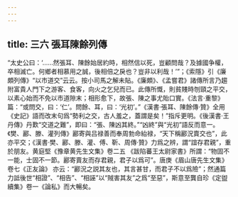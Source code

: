 ```yaml
---
---
---
```

title: 三六 張耳陳餘列傳
---




“太史公曰：‘……然張耳、陳餘始居約時，相然信以死，豈顧問哉？及據國争權，卒相滅亡。何鄉者相慕用之誠，後相倍之戾也？豈非以利哉！’”；《索隱》引《廉頗列傳》“以市道交”云云。按小司馬之解未貼。《廉頗》、《孟嘗君》諸傳所言乃趨附富貴人門下之游客、食客，向火之乞兒而已。此傳所慨，則貧賤時刎頸之平交，以素心始而不免以市道隙末；相形愈下，故張、陳之事尤貽口實。《法言·重黎》篇：“或問交，曰：‘仁’。問餘、耳，曰：‘光初’。”《漢書·張耳、陳餘傳·贊》全用《史記》語而改末句爲“勢利之交，古人羞之，蓋謂是矣！”指斥更明。《後漢書·王丹傳》丹歎“交道之難”，即曰：“張、陳凶其終。”“凶終”與“光初”語反而意一。《樊、酈、滕、灌列傳》酈寄與吕禄善而奉周勃命紿禄，“天下稱酈況賣交也”，此亦平交；《漢書·樊、酈、滕、灌、傅、靳、周傳·贊》力爲之辨，謂“誼存君親”，重於朋友。黄庭堅《豫章黄先生文集》卷二五 《跋陷蕃王太尉家書》所謂：“物固不一能，士固不一節。酈寄賣友而存君親，君子以爲可”。唐庚《眉山唐先生文集》卷七《正友論》 亦云：“酈況之説其友也，其言甚甘，而君子不以爲險”；然通篇力詆後世“相證”、“相告”、“相誣”以“賊害其友”之爲“至惡”，斯意至龔自珍《定盥續集》卷一《論私》而大暢矣。